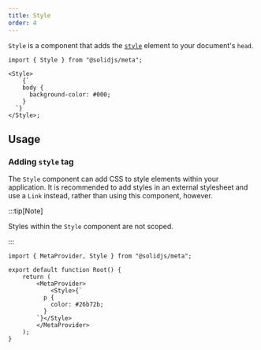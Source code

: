 ```yaml
---
title: Style
order: 4
---
```


`Style` is a component that adds the [`style`](https://developer.mozilla.org/en-US/docs/Web/HTML/Element/style) element to your document's `head`.

```tsx
import { Style } from "@solidjs/meta";

<Style>
	{`
    body {
      background-color: #000;
    }
  `}
</Style>;
```

## Usage

### Adding `style` tag

The `Style` component can add CSS to style elements within your application. It is recommended to add styles in an external stylesheet and use a `Link` instead, rather than using this component, however.

:::tip[Note] 

Styles within the `Style` component are not scoped. 

:::

```tsx
import { MetaProvider, Style } from "@solidjs/meta";

export default function Root() {
	return (
		<MetaProvider>
			<Style>{`
          p {
            color: #26b72b;
          }
        `}</Style>
		</MetaProvider>
	);
}
```
